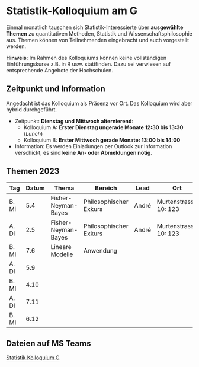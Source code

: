 # Statistik-Kolloquium am G


Einmal monatlich tauschen sich Statistik-Interessierte über **ausgewählte Themen** zu quantitativen Methoden, Statistik und Wissenschaftsphilosophie aus. Themen können von Teilnehmenden eingebracht und auch vorgestellt werden. <!-- Die Art der Vorstellung ist frei. (Info dann per mail an [andre.meichtry@bfh.ch](mailto:andre.meichtry@bfh.ch)).  -->

**Hinweis**: Im Rahmen des Kolloquiums können keine vollständigen Einführungskurse z.B. in R usw. stattfinden. Dazu sei verwiesen auf entsprechende Angebote der Hochschulen.





## Zeitpunkt und Information
Angedacht ist das Kolloquium als Präsenz vor Ort. Das Kolloquium wird aber hybrid durchgeführt. 


 * Zeitpunkt: **Dienstag und Mittwoch alternierend**:
   * Kolloquium A: **Erster Dienstag ungerade Monate 12:30 bis 13:30** (*Lunch*)
   * Kolloquium B: **Erster Mittwoch gerade Monate: 13:00 bis 14:00** 
 

* Information: Es werden Einladungen per Outlook zur Information verschickt, es sind **keine An- oder Abmeldungen nötig**. 


## Themen 2023


| Tag   | Datum | Thema               | Bereich                | Lead  | Ort                   |
|-------|-------|---------------------|------------------------|-------|-----------------------|
| B. Mi | 5.4   | Fisher-Neyman-Bayes | Philosophischer Exkurs | André | Murtenstrasse 10: 123 |
| A. Di | 2.5   | Fisher-Neyman-Bayes | Philosophischer Exkurs     | André | Murtenstrasse 10: 123 |
| B. MI | 7.6   | Lineare Modelle     | Anwendung              |       |                       |
| A. DI | 5.9   |                     |                        |       |                       |
| B. MI | 4.10  |                     |                        |       |                       |
| A. DI | 7.11  |                     |                        |       |                       |
| B. MI | 6.12  |                     |                        |       |                       |


## Dateien auf MS Teams

[Statistik Kolloquium G](https://bernerfachhochschule.sharepoint.com/:f:/s/g-statistikkolloquiumg/Eohfj9Zbc8RAoAAvGe3iUA8BBNpgKJotThBHzOHAIcTinw?e=rOe8K3)

